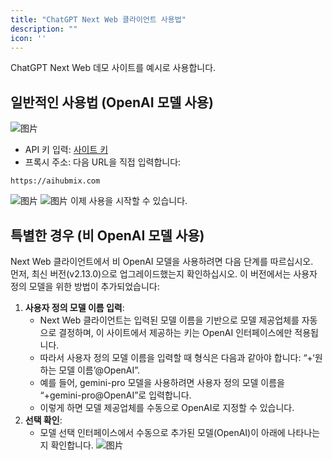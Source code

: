 ```yaml
---
title: "ChatGPT Next Web 클라이언트 사용법"
description: ""
icon: ''
---
```


ChatGPT Next Web 데모 사이트를 예시로 사용합니다.   
## 일반적인 사용법 (OpenAI 모델 사용)
![图片](../../public/en/image3.png)  
- API 키 입력: [사이트 키](https://aihubmix.com/token)  
- 프록시 주소: 다음 URL을 직접 입력합니다:
``` 
https://aihubmix.com
```
![图片](../../public/en/image4.png)
![图片](../../public/en/image5.png)
이제 사용을 시작할 수 있습니다.  
## 특별한 경우 (비 OpenAI 모델 사용)  
Next Web 클라이언트에서 비 OpenAI 모델을 사용하려면 다음 단계를 따르십시오.  
먼저, 최신 버전(v2.13.0)으로 업그레이드했는지 확인하십시오. 이 버전에서는 사용자 정의 모델을 위한 방법이 추가되었습니다:  
1. **사용자 정의 모델 이름 입력**:
   - Next Web 클라이언트는 입력된 모델 이름을 기반으로 모델 제공업체를 자동으로 결정하며, 이 사이트에서 제공하는 키는 OpenAI 인터페이스에만 적용됩니다.
   - 따라서 사용자 정의 모델 이름을 입력할 때 형식은 다음과 같아야 합니다: “+‘원하는 모델 이름’@OpenAI”.
   - 예를 들어, gemini-pro 모델을 사용하려면 사용자 정의 모델 이름을 “+gemini-pro@OpenAI”로 입력합니다.
   - 이렇게 하면 모델 제공업체를 수동으로 OpenAI로 지정할 수 있습니다.  
2. **선택 확인**:
   - 모델 선택 인터페이스에서 수동으로 추가된 모델(OpenAI)이 아래에 나타나는지 확인합니다. 
![图片](../../public/en/juhe5.png)